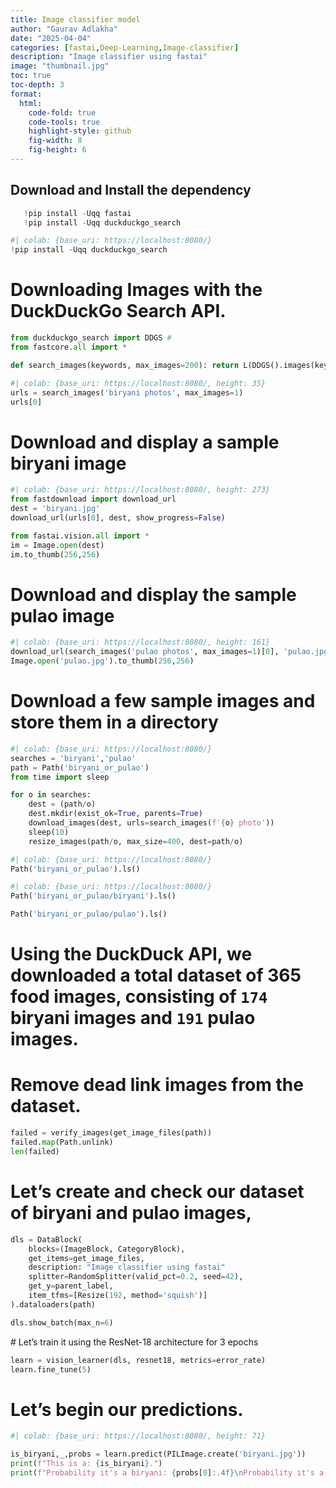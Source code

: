 ```yaml
---
title: Image classifier model
author: "Gaurav Adlakha"
date: "2025-04-04"
categories: [fastai,Deep-Learning,Image-classifier]
description: "Image classifier using fastai"
image: "thumbnail.jpg"
toc: true
toc-depth: 3
format:
  html:
    code-fold: true
    code-tools: true
    highlight-style: github
    fig-width: 8
    fig-height: 6
---
```



## Download and Install the dependency


```python
   !pip install -Uqq fastai
   !pip install -Uqq duckduckgo_search
```

```python
#| colab: {base_uri: https://localhost:8080/}
!pip install -Uqq duckduckgo_search
```

# Downloading Images with the DuckDuckGo Search API.

```python
from duckduckgo_search import DDGS #
from fastcore.all import *

def search_images(keywords, max_images=200): return L(DDGS().images(keywords, max_results=max_images)).itemgot('image')
```

```python
#| colab: {base_uri: https://localhost:8080/, height: 35}
urls = search_images('biryani photos', max_images=1)
urls[0]
```


# Download and display a sample biryani image

```python
#| colab: {base_uri: https://localhost:8080/, height: 273}
from fastdownload import download_url
dest = 'biryani.jpg'
download_url(urls[0], dest, show_progress=False)

from fastai.vision.all import *
im = Image.open(dest)
im.to_thumb(256,256)
```

# Download and display the sample pulao image

```python
#| colab: {base_uri: https://localhost:8080/, height: 161}
download_url(search_images('pulao photos', max_images=1)[0], 'pulao.jpg', show_progress=False)
Image.open('pulao.jpg').to_thumb(256,256)
```

# Download a few sample images and store them in a directory

```python
#| colab: {base_uri: https://localhost:8080/}
searches = 'biryani','pulao'
path = Path('biryani_or_pulao')
from time import sleep

for o in searches:
    dest = (path/o)
    dest.mkdir(exist_ok=True, parents=True)
    download_images(dest, urls=search_images(f'{o} photo'))
    sleep(10)
    resize_images(path/o, max_size=400, dest=path/o)
```

```python
#| colab: {base_uri: https://localhost:8080/}
Path('biryani_or_pulao').ls()
```

```python
#| colab: {base_uri: https://localhost:8080/}
Path('biryani_or_pulao/biryani').ls()
```

```python
Path('biryani_or_pulao/pulao').ls()
```

# Using the DuckDuck API, we downloaded a total dataset of 365 food images, consisting of `174` biryani images and `191` pulao images.

# Remove dead link images from the dataset.

```python
failed = verify_images(get_image_files(path))
failed.map(Path.unlink)
len(failed)
```

# Let's create and check our dataset of biryani and pulao images,

```python
dls = DataBlock(
    blocks=(ImageBlock, CategoryBlock),
    get_items=get_image_files,
    description: "Image classifier using fastai"
    splitter=RandomSplitter(valid_pct=0.2, seed=42),
    get_y=parent_label,
    item_tfms=[Resize(192, method='squish')]
).dataloaders(path)

dls.show_batch(max_n=6)
```


 # Let's train it using the ResNet-18 architecture for 3 epochs

```python
learn = vision_learner(dls, resnet18, metrics=error_rate)
learn.fine_tune(5)
```

# Let's begin our predictions.

```python
#| colab: {base_uri: https://localhost:8080/, height: 71}

is_biryani,_,probs = learn.predict(PILImage.create('biryani.jpg'))
print(f"This is a: {is_biryani}.")
print(f"Probability it's a biryani: {probs[0]:.4f}\nProbability it's a pulao image: {probs[1]:.4f}")
```

